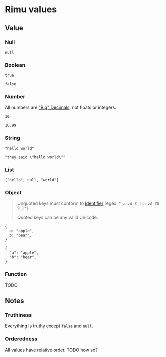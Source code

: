 # Rimu values

## Value

### Null

```
null
```

### Boolean

```
true
```

```
false
```

### Number

All numbers are ["Big" Decimals](https://crates.io/crates/rust_decimal), not floats or integers.

```
10
```

```
10.99
```

### String

```
"hello world"
```

```
"they said \"hello world\""
```

### List

```
["hello", null, "world"]
```

### Object

> Unquoted keys must conform to [Identifier](#Identifier) regex: `^[a-zA-Z_][a-zA-Z0-9_]*$`
>
> Quoted keys can be any valid Unicode.


```
{
  a: "apple",
  b: "bear",
}
```

```
{
  "a": "apple",
  "b": "bear",
}
```

### Function

TODO

## Notes

### Truthiness

Everything is truthy except `false` and `null`.

### Orderedness

All values have relative order. TODO how so?
